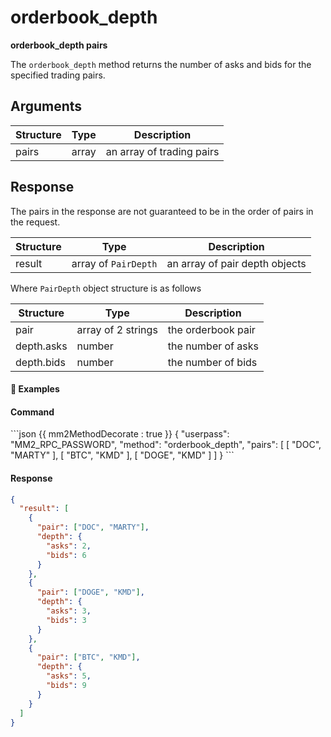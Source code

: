 # orderbook_depth

**orderbook_depth pairs**

The `orderbook_depth` method returns the number of asks and bids for the specified trading pairs.

## Arguments

| Structure | Type  | Description               |
| --------- | ----- | ------------------------- |
| pairs     | array | an array of trading pairs |

## Response

<Note type='warning'>

The pairs in the response are not guaranteed to be in the order of pairs in the request.

</Note>

| Structure | Type                 | Description                    |
| --------- | -------------------- | ------------------------------ |
| result    | array of `PairDepth` | an array of pair depth objects |

Where `PairDepth` object structure is as follows

| Structure  | Type               | Description        |
| ---------- | ------------------ | ------------------ |
| pair       | array of 2 strings | the orderbook pair |
| depth.asks | number             | the number of asks |
| depth.bids | number             | the number of bids |

#### 📌 Examples

#### Command

<CodeGroup title="" tag="POST" label="orderbook_depth">
```json {{ mm2MethodDecorate : true }}
{
  "userpass": "MM2_RPC_PASSWORD",
  "method": "orderbook_depth",
  "pairs": [
    [
      "DOC",
      "MARTY"
    ],
    [
      "BTC",
      "KMD"
    ],
    [
      "DOGE",
      "KMD"
    ]
  ]
}
```
</CodeGroup>


<CollapsibleSection expandedText='Hide Response' collapsedText='Show Response'>

#### Response

```json
{
  "result": [
    {
      "pair": ["DOC", "MARTY"],
      "depth": {
        "asks": 2,
        "bids": 6
      }
    },
    {
      "pair": ["DOGE", "KMD"],
      "depth": {
        "asks": 3,
        "bids": 3
      }
    },
    {
      "pair": ["BTC", "KMD"],
      "depth": {
        "asks": 5,
        "bids": 9
      }
    }
  ]
}
```

</CollapsibleSection>
